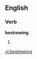 ==English==

===Verb===
'''bestrewing'''

# {{third-person singular of|[[bestrew]]}}

[[vi:bestrewing]]